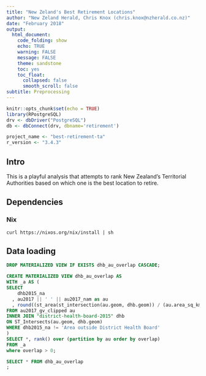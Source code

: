 ```yaml
---
title: "New Zeland's Best Retirement Locations"
author: "New Zeland Herald, Chris Knox (chris.knox@nzherald.co.nz)"
date: "February 2018"
output:
  html_document:
    code_folding: show
    echo: TRUE
    warning: FALSE
    message: FALSE
    theme: sandstone
    toc: yes
    toc_float: 
      collapsed: false
      smooth_scroll: false
subtitle: Preprocessing
---
```


```r
knitr::opts_chunk$set(echo = TRUE)
library(RPostgreSQL)
drv <- dbDriver("PostgreSQL")
db <- dbConnect(drv, dbname='retirement')
```

```r
project_name <- "best-retirement-ta"
r_version <- "3.4.3"
```

## Intro

This is a playful analysis that attempts to rank New Zealand's Territorial Authorities based
on which one is the best location to retire.


## Dependencies

### Nix

    curl https://nixos.org/nix/install | sh

## Data loading

```sql
DROP MATERIALIZED VIEW IF EXISTS dhb_au_overlap CASCADE;

CREATE MATERIALIZED VIEW dhb_au_overlap AS
WITH _a AS (
SELECT 
    dhb2015_na
  , au2017 || ' ' || au2017_nam as au
  , round((st_area(st_intersection(au.geom, dhb.geom)) / (au.area_sq_km * 1e6))::numeric, 3) as overlap
FROM au2017_gv_clipped au
INNER JOIN "district-health-board-2015" dhb
ON ST_Intersects(au.geom, dhb.geom)
WHERE dhb2015_na != 'Area outside District Health Board'
)
SELECT *, rank() over (partition by au order by overlap)
FROM _a
where overlap > 0;

SELECT * FROM dhb_au_overlap
;
```


